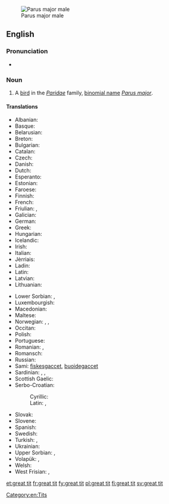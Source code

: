 [[Image:Parus major male.jpg|thumb|right|Parus major male]]
==English==

===Pronunciation===
* {{IPA|/ˈɡɹæt tɪt/}}

===Noun===
{{en-noun|head=[[great]] [[tit]]}}

# A [[bird]] in the ''[[Paridae]]'' family, [[binomial name]] ''[[Parus major]]''.

====Translations====
{{trans-top|Bird}}
* Albanian: {{t-|sq|trishtili i madh}}
* Basque: {{t-|eu|kaskabeltz}}
* Belarusian: {{t-|be|сініца}}
* Breton: {{t-|br|pennglaou}}
* Bulgarian: {{t-|bg|голям синигер|sc=Cyrl}}
* Catalan: {{t-|ca|mallerenga}}
* Czech: {{t-|cs|sýkora koňadra}}
* Danish: {{t-|da|musvit|c}}
* Dutch: {{t-|nl|koolmees|f}}
* Esperanto: {{t-|eo|granda paruo}}
* Estonian: {{t-|et|rasvatihane}}
* Faroese: {{t-|fo|stórtíta}}
* Finnish: {{t+|fi|talitiainen}}
* French: {{t+|fr|mésange}}
* Friulian: {{tø|fur|parussule}}, {{tø|fur|parusse}}
* Galician: {{t+|gl|ferreiriño abelleiro}}
* German: {{t+|de|Kohlmeise|f}}
* Greek: {{t+|el|καλόγερος}}
* Hungarian: {{t+|hu|széncinege}}
* Icelandic: {{t-|is|meisa}}
* Irish: {{t-|ga|meantán mór}}
* Italian: {{t-|it|cinciallegra}}
* Jèrriais: {{tø|roa-jer|démouaîselle|f}}
* Ladin: {{tø|lld|mosela}}
* Latin: {{t-|la|Parus major}}
* Latvian: {{t-|lv|lielā zīlīte}}
* Lithuanian: {{t+|lt|zylė}}
{{trans-mid}}
* Lower Sorbian: {{tø|dsb|sykora}}, {{tø|dsb|sykorka}}
* Luxembourgish: {{t-|lb|Schielmees|f}}
* Macedonian: {{t-|mk|сипка|tr=[[sipka]]|sc=Cyrl}}
* Maltese: {{t-|mt|fjorentin}}
* Norwegian: {{t-|no|kjøttmeis|c}}, {{t-|no|talgmeis|c}}, {{t-|no|talgokse|m}}
* Occitan: {{t-|oc|mesenga}}
* Polish: {{t+|pl|sikora bogatka}}
* Portuguese: {{t+|pt|chapim}}
* Romanian: {{t-|ro|pițigoi}}, {{t-|ro|pițigoi mare|m}}
* Romansch: {{t-|rm|maset grond}}
* Russian: {{t+|ru|синица|tr=sinica}}
* Sami: [[fiskesgaccet]], [[buoidegaccet]]
* Sardinian: {{t-|sc|acutzaferru}}, {{t-|sc|tzerri-tzerri}}, {{t-|sc|béccidi}}
* Scottish Gaelic: {{t-|gd|currac-baintighearna|m}}
* Serbo-Croatian:
*: Cyrillic: {{t-|sh|сеница|sc=Cyrl}}
*: Latin: {{t-|sh|senica|sc=Latn}}, {{t-|sh|sjenica velika}}
* Slovak: {{t-|sk|sýkorka veľká}}
* Slovene: {{t+|sl|velika sinica}}
* Spanish: {{t+|es|carbonero|m}}
* Swedish: {{t+|sv|talgoxe}}
* Turkish: {{t+|tr|bas}}, {{t-|tr|tankara}}
* Ukrainian: {{t-|uk|синиця велика|tr=[[sinicja velika]]|sc=Cyrl}}
* Upper Sorbian: {{t-|hsb|sykorka}}, {{t-|hsb|sykora}}
* Volapük: {{qualifier|male or female}} {{t-|vo|gretaparud}}, {{qualifier|offspring, young}} {{t-|vo|gretaparudül}}
* Welsh: {{t-|cy|titw mawr}}
* West Frisian: {{t+|fy|blokmies|c}}, {{t+|fy|blokfink|c}}
{{trans-bottom}}

[[Category:en:Tits]]

[[et:great tit]]
[[fr:great tit]]
[[fy:great tit]]
[[pl:great tit]]
[[fi:great tit]]
[[sv:great tit]]